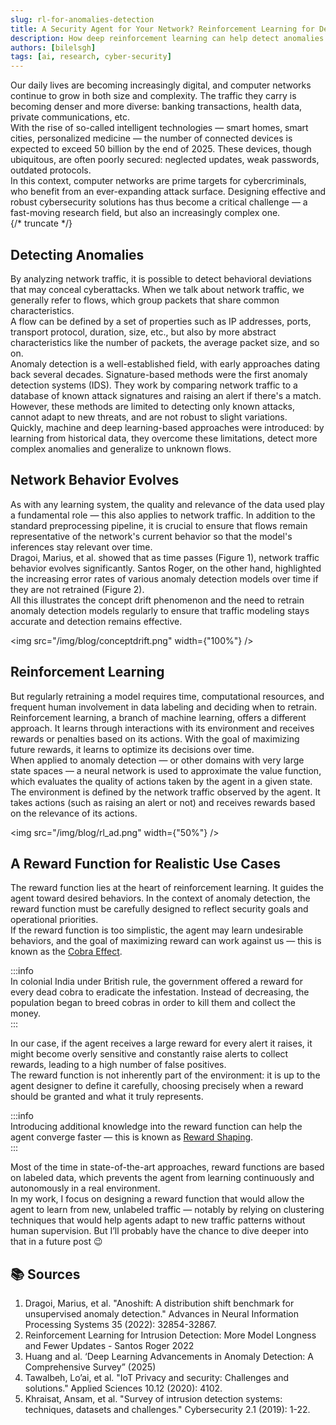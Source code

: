 ```yaml
---
slug: rl-for-anomalies-detection 
title: A Security Agent for Your Network? Reinforcement Learning for Detecting Anomalies in Network Traffic  
description: How deep reinforcement learning can help detect anomalies in network traffic  
authors: [bilelsgh]  
tags: [ai, research, cyber-security]  
---
```


Our daily lives are becoming increasingly digital, and computer networks continue to grow in both size and complexity. The traffic they carry is becoming denser and more diverse: banking transactions, health data, private communications, etc.  
With the rise of so-called intelligent technologies — smart homes, smart cities, personalized medicine — the number of connected devices is expected to exceed 50 billion by the end of 2025. These devices, though ubiquitous, are often poorly secured: neglected updates, weak passwords, outdated protocols.  
In this context, computer networks are prime targets for cybercriminals, who benefit from an ever-expanding attack surface. Designing effective and robust cybersecurity solutions has thus become a critical challenge — a fast-moving research field, but also an increasingly complex one.  
{/* truncate */}

## Detecting Anomalies  
By analyzing network traffic, it is possible to detect behavioral deviations that may conceal cyberattacks. When we talk about network traffic, we generally refer to flows, which group packets that share common characteristics.  
A flow can be defined by a set of properties such as IP addresses, ports, transport protocol, duration, size, etc., but also by more abstract characteristics like the number of packets, the average packet size, and so on.  
Anomaly detection is a well-established field, with early approaches dating back several decades. Signature-based methods were the first anomaly detection systems (IDS). They work by comparing network traffic to a database of known attack signatures and raising an alert if there's a match. However, these methods are limited to detecting only known attacks, cannot adapt to new threats, and are not robust to slight variations.  
Quickly, machine and deep learning-based approaches were introduced: by learning from historical data, they overcome these limitations, detect more complex anomalies and generalize to unknown flows.

## Network Behavior Evolves  
As with any learning system, the quality and relevance of the data used play a fundamental role — this also applies to network traffic. In addition to the standard preprocessing pipeline, it is crucial to ensure that flows remain representative of the network's current behavior so that the model's inferences stay relevant over time.  
Dragoi, Marius, et al. showed that as time passes (Figure 1), network traffic behavior evolves significantly. Santos Roger, on the other hand, highlighted the increasing error rates of various anomaly detection models over time if they are not retrained (Figure 2).  
All this illustrates the concept drift phenomenon and the need to retrain anomaly detection models regularly to ensure that traffic modeling stays accurate and detection remains effective.

<img src="/img/blog/conceptdrift.png" width={"100%"} />

## Reinforcement Learning  
But regularly retraining a model requires time, computational resources, and frequent human involvement in data labeling and deciding when to retrain.  
Reinforcement learning, a branch of machine learning, offers a different approach. It learns through interactions with its environment and receives rewards or penalties based on its actions. With the goal of maximizing future rewards, it learns to optimize its decisions over time.  
When applied to anomaly detection — or other domains with very large state spaces — a neural network is used to approximate the value function, which evaluates the quality of actions taken by the agent in a given state.  
The environment is defined by the network traffic observed by the agent. It takes actions (such as raising an alert or not) and receives rewards based on the relevance of its actions.

<img src="/img/blog/rl_ad.png" width={"50%"} />

## A Reward Function for Realistic Use Cases  
The reward function lies at the heart of reinforcement learning. It guides the agent toward desired behaviors. In the context of anomaly detection, the reward function must be carefully designed to reflect security goals and operational priorities.  
If the reward function is too simplistic, the agent may learn undesirable behaviors, and the goal of maximizing reward can work against us — this is known as the [Cobra Effect](https://fr.wikipedia.org/wiki/Effet_cobra).

:::info  
In colonial India under British rule, the government offered a reward for every dead cobra to eradicate the infestation. Instead of decreasing, the population began to breed cobras in order to kill them and collect the money.  
:::

In our case, if the agent receives a large reward for every alert it raises, it might become overly sensitive and constantly raise alerts to collect rewards, leading to a high number of false positives.  
The reward function is not inherently part of the environment: it is up to the agent designer to define it carefully, choosing precisely when a reward should be granted and what it truly represents.

:::info  
Introducing additional knowledge into the reward function can help the agent converge faster — this is known as [Reward Shaping](https://gibberblot.github.io/rl-notes/single-agent/reward-shaping.html).  
:::

Most of the time in state-of-the-art approaches, reward functions are based on labeled data, which prevents the agent from learning continuously and autonomously in a real environment.  
In my work, I focus on designing a reward function that would allow the agent to learn from new, unlabeled traffic — notably by relying on clustering techniques that would help agents adapt to new traffic patterns without human supervision. But I’ll probably have the chance to dive deeper into that in a future post 😉  

## 📚 Sources

1. Dragoi, Marius, et al. "Anoshift: A distribution shift benchmark for unsupervised anomaly detection." Advances in Neural Information Processing Systems 35 (2022): 32854-32867.
2. Reinforcement Learning for Intrusion Detection: More Model Longness and Fewer Updates - Santos Roger 2022
3. Huang and al. ‘Deep Learning Advancements in Anomaly Detection: A Comprehensive Survey” (2025)
4. Tawalbeh, Lo’ai, et al. "IoT Privacy and security: Challenges and solutions." Applied Sciences 10.12 (2020): 4102.
5. Khraisat, Ansam, et al. "Survey of intrusion detection systems: techniques, datasets and challenges." Cybersecurity 2.1 (2019): 1-22.
